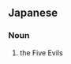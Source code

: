 ==Japanese==
{{ja-kanjitab|ご|あく|yomi=o}}

===Noun===
{{ja-noun|ごあく|kyu=五惡}}

# {{lb|ja|sort=ごあく|religion|Buddhism}} the Five Evils
